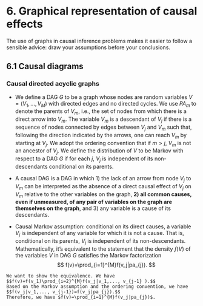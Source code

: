 # 6. Graphical representation of causal effects {-}

The use of graphs in causal inference problems makes it easier to follow a sensible advice: draw your assumptions before your conclusions. 

## 6.1 Causal diagrams {-}
<!--<img src="images/fig6-1.png">

- The presence of an arrow pointing from a particular variable $V$ to another variable $W$ indicates that we know there is a direct causal effect for at least one individual. 

- A standard causal diagram does not distinguish whether an arrow represents a harmful effect or a protective effect. 

-->

### Causal directed acyclic graphs {-}

- We define a DAG $G$ to be a graph whose nodes are random variables $V=(V_1,..., V_M)$ with directed edges and no directed cycles. We use $PA_m$ to denote the parents of $V_m$, i.e., the set of nodes from which there is a direct arrow into $V_m$. The variable $V_m$ is a descendant of $V_j$ if there is a sequence of nodes connected by edges between $V_j$ and $V_m$ such that, following the direction indicated by the arrows, one can reach $V_m$ by starting at $V_j$. We adopt the ordering convention that if $m>j$, $V_m$ is not an ancestor of $V_j$. We define the distribution of $V$ to be Markov with respect to a DAG $G$ if for each $j$, $V_j$ is independent of its non-descendants conditional on its parents.

- A causal DAG is a DAG in which 1) the lack of an arrow from node $V_j$ to $V_m$ can be interpreted as the absence of a direct causal effect of $V_j$ on $V_m$ relative to the other variables on the graph, **2) all common causes, even if unmeasured, of any pair of variables on the graph are themselves on the graph**, and 3) any variable is a cause of its descendants. 

- Causal Markov assumption: conditional on its direct causes, a variable $V_j$ is independent of any variable for which it is not a cause. That is, conditional on its parents, $V_j$ is independent of its non-descendants. Mathematically, it's equivalent to the statement that the density $f(V)$ of the variables $V$ in DAG $G$ satisfies the Markov factorization
   $$ f(v)=\prod_{i=1}^{M}f(v_j|pa_{j}). $$

```proof
We want to show the equivalence. We have
$$f(v)=f(v_1)\prod_{i=2}^{M}f(v_j|v_1,..., v_{j-1} ).$$
Based on the Markov assumption and the ordering convention, we have 
$$f(v_j|v_1,..., v_{j-1})=f(v_j|pa_{j}).$$
Therefore, we have $f(v)=\prod_{i=1}^{M}f(v_j|pa_{j})$.   
```
























